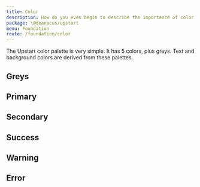 ```yaml
---
title: Color
description: How do you even begin to describe the importance of color.
package: \@deanacus/upstart
menu: Foundation
route: /foundation/color
---
```



The Upstart color palette is very simple. It has 5 colors, plus greys. Text and
background colors are derived from these palettes.

## Greys

<Colors color="grey" />

## Primary

<Colors color="primary" />

## Secondary

<Colors color="secondary" />

## Success

<Colors color="success" />

## Warning

<Colors color="warning" />

## Error

<Colors color="error" />
